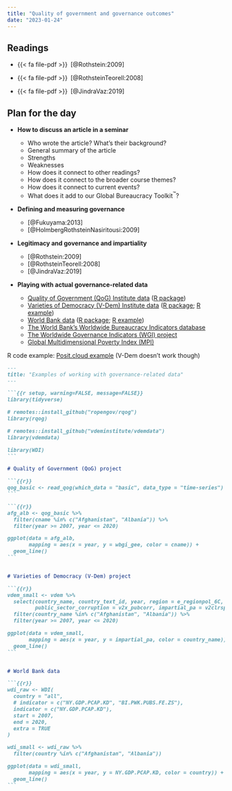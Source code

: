 ```yaml
---
title: "Quality of government and governance outcomes"
date: "2023-01-24"
---
```


## Readings

- {{< fa file-pdf >}}&ensp;[@Rothstein:2009]

- {{< fa file-pdf >}}&ensp;[@RothsteinTeorell:2008]

- {{< fa file-pdf >}}&ensp;[@JindraVaz:2019]


## Plan for the day

- **How to discuss an article in a seminar**

  - Who wrote the article? What’s their background?
  - General summary of the article
  - Strengths
  - Weaknesses
  - How does it connect to other readings?
  - How does it connect to the broader course themes?
  - How does it connect to current events?
  - What does it add to our Global Bureaucracy Toolkit^™^?

- **Defining and measuring governance**

  - [@Fukuyama:2013]
  - [@HolmbergRothsteinNasiritousi:2009]
  
- **Legitimacy and governance and impartiality**

  - [@Rothstein:2009]
  - [@RothsteinTeorell:2008]
  - [@JindraVaz:2019]

- **Playing with actual governance-related data**

  - [Quality of Government (QoG) Institute data](https://www.gu.se/en/quality-government/qog-data) ([R package](http://ropengov.github.io/rqog/))
  - [Varieties of Democracy (V-Dem) Institute data](https://www.v-dem.net/) ([R package](https://github.com/vdeminstitute/vdemdata); [R example](https://www.andrewheiss.com/blog/2022/05/20/marginalia/index.html#slopes-and-marginal-effects))
  - [World Bank data](https://data.worldbank.org/) ([R package](https://vincentarelbundock.github.io/WDI/); [R example](http://svmiller.com/blog/2021/02/gank-world-bank-data-with-wdi-in-r/))
  - [The World Bank's Worldwide Bureaucracy Indicators database](https://datacatalog.worldbank.org/search/dataset/0038132)
  - [The Worldwide Governance Indicators (WGI) project](https://info.worldbank.org/governance/wgi/)
  - [Global Multidimensional Poverty Index (MPI)](https://ophi.org.uk/multidimensional-poverty-index/)

R code example: [Posit.cloud example](https://posit.cloud/content/5282186) (V-Dem doesn't work though)

````markdown
---
title: "Examples of working with governance-related data"
---

```{{r setup, warning=FALSE, message=FALSE}}
library(tidyverse)

# remotes::install_github("ropengov/rqog")
library(rqog)

# remotes::install_github("vdeminstitute/vdemdata")
library(vdemdata)

library(WDI)
```

# Quality of Government (QoG) project

```{{r}}
qog_basic <- read_qog(which_data = "basic", data_type = "time-series")
```

```{{r}}
afg_alb <- qog_basic %>% 
  filter(cname %in% c("Afghanistan", "Albania")) %>% 
  filter(year >= 2007, year <= 2020)

ggplot(data = afg_alb,
       mapping = aes(x = year, y = wbgi_gee, color = cname)) +
  geom_line()
```


# Varieties of Democracy (V-Dem) project

```{{r}}
vdem_small <- vdem %>%
  select(country_name, country_text_id, year, region = e_regionpol_6C,
         public_sector_corruption = v2x_pubcorr, impartial_pa = v2clrspct) %>%
  filter(country_name %in% c("Afghanistan", "Albania")) %>%
  filter(year >= 2007, year <= 2020)

ggplot(data = vdem_small,
       mapping = aes(x = year, y = impartial_pa, color = country_name)) +
  geom_line()
```


# World Bank data

```{{r}}
wdi_raw <- WDI(
  country = "all",
  # indicator = c("NY.GDP.PCAP.KD", "BI.PWK.PUBS.FE.ZS"),
  indicator = c("NY.GDP.PCAP.KD"),
  start = 2007,
  end = 2020,
  extra = TRUE
)

wdi_small <- wdi_raw %>% 
  filter(country %in% c("Afghanistan", "Albania"))

ggplot(data = wdi_small,
       mapping = aes(x = year, y = NY.GDP.PCAP.KD, color = country)) +
  geom_line()
```
````

